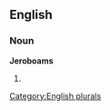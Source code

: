 
==English==

===Noun===
'''Jeroboams'''

# {{plural of|[[Jeroboam]]}}

[[Category:English plurals]]